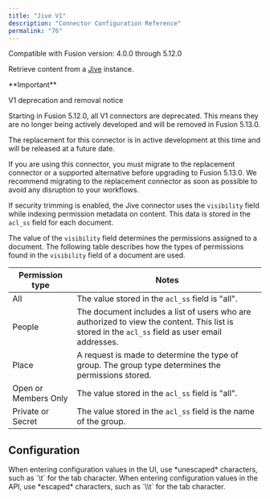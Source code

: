 ```yaml
---
title: "Jive V1"
description: "Connector Configuration Reference"
permalink: "76"
---
```


Compatible with Fusion version: 4.0.0 through 5.12.0

Retrieve content from a [Jive](https://www.jivesoftware.com/) instance.

<Tip>
**Important**

V1 deprecation and removal notice

Starting in Fusion 5.12.0, all V1 connectors are deprecated. This means they are no longer being actively developed and will be removed in Fusion 5.13.0.

The replacement for this connector is in active development at this time and will be released at a future date.

If you are using this connector, you must migrate to the replacement connector or a supported alternative before upgrading to Fusion 5.13.0. We recommend migrating to the replacement connector as soon as possible to avoid any disruption to your workflows.

</Tip>



If security trimming is enabled, the Jive connector uses the `visibility` field while indexing permission metadata on content. This data is stored in the `acl_ss` field for each document.

The value of the `visibility` field determines the permissions assigned to a document. The following table describes how the types of permissions found in the `visibility` field of a document are used.

| Permission type | Notes |
| --- | --- |
| All | The value stored in the `acl_ss` field is "all". |
| People | The document includes a list of users who are authorized to view the content. This list is stored in the `acl_ss` field as user email addresses. |
| Place | A request is made to determine the type of group. The group type determines the permissions stored. |
| Open or Members Only | The value stored in the `acl_ss` field is "all". |
| Private or Secret | The value stored in the `acl_ss` field is the name of the group. |

## Configuration

<Tip>
When entering configuration values in the UI, use *unescaped* characters, such as `\t` for the tab character. When entering configuration values in the API, use *escaped* characters, such as `\\t` for the tab character.
</Tip>




<SchemaParamFields schema={schema}/>

